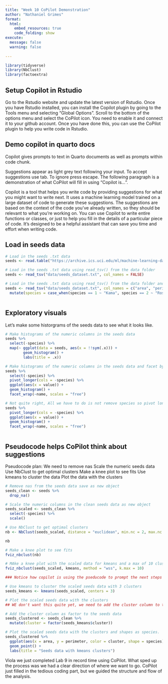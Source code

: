 ```yaml
---
title: "Week 10 CoPilot Demonstration"
author: "Nathaniel Grimes"
format: 
  html:
    embed_resources: true
    code_folding: show
execute:
  message: false
  warning: false
  
---
```


```r
library(tidyverse)
library(NbClust)
library(factoextra)
```


## Setup Copilot in Rstudio

Go to the Rstudio website and update the latest version of Rstudio. Once you have Rstudio installed, you can install the Copilot plugin by going to the Tools menu and selecting "Global Options". Scroll to the bottom of the options menu and select the CoPilot icon. You need to enable it and connect it to your github account. Once you have done this, you can use the CoPilot plugin to help you write code in Rstudio.

## Demo copilot in quarto docs

Copilot gives prompts to text in Quarto documents as well as prompts within code chunk.

Suggestions appear as light grey text following your input. To accept suggestions use tab. To ignore press escape. The following paragraph is a demonstration of what CoPilot will fill in using "Copilot is...".

Copilot is a tool that helps you write code by providing suggestions for what you might want to write next. It uses a machine learning model trained on a large dataset of code to generate these suggestions. The suggestions are based on the context of the code you've already written, so they should be relevant to what you're working on. You can use Copilot to write entire functions or classes, or just to help you fill in the details of a particular piece of code. It's designed to be a helpful assistant that can save you time and effort when writing code.

## Load in seeds data

```r
# Load in the seeds .txt data
seeds <- read.table("https://archive.ics.uci.edu/ml/machine-learning-databases/00236/seeds_dataset.txt", header = FALSE)

# Load in the seeds .txt data using read_tsv() from the data folder
seeds <- read_tsv("data/seeds_dataset.txt", col_names = FALSE)

# Load in the seeds .txt data using read_tsv() from the data folder and assign column names. Change -999 values to NA. Change the data in the species column to names.
seeds <- read_tsv("data/seeds_dataset.txt", col_names = c("area", "perimeter", "compactness", "length", "width", "asymmetry", "groove", "species"), na = "-999") %>%
  mutate(species = case_when(species == 1 ~ "Kama", species == 2 ~ "Rosa", species == 3 ~ "Canadian"))



```


## Exploratory visuals

Let's make some historgrams of the seeds data to see what it looks like.

```r
# Make histograms of the numeric columns in the seeds data
seeds %>%
  select(-species) %>%
  map(~ ggplot(data = seeds, aes(x = !!sym(.x))) +
        geom_histogram() +
        labs(title = .x))

# Make histograms of the numeric columns in the seeds data and facet by species
seeds %>%
  select(-species) %>%
  pivot_longer(cols = -species) %>%
  ggplot(aes(x = value)) +
  geom_histogram() +
  facet_wrap(~name, scales = "free")

# Not quite right, All we have to do is not remove species so pivot longer can select species
seeds %>%
  pivot_longer(cols = -species) %>%
  ggplot(aes(x = value)) +
  geom_histogram() +
  facet_wrap(~name, scales = "free")



```

## Pseudocode helps CoPilot think about suggestions

Pseudocode plan:
We need to remove nas
Scale the numeric seeds data
Use NbClust to get optimal clusters
Make a knee plot to see fits
Use kmeans to cluster the data
Plot the data with the clusters

```r
# Remove nas from the seeds data save as new object
seeds_clean <- seeds %>%
  drop_na()

# Scale the numeric columns in the clean seeds data as new object
seeds_scaled <- seeds_clean %>%
  select(-species) %>%
  scale()

# Use NbClust to get optimal clusters
nb <- NbClust(seeds_scaled, distance = "euclidean", min.nc = 2, max.nc = 10, method = "kmeans")

nb

# Make a knee plot to see fits
fviz_nbclust(nb)

# MAke a knee plot with the scaled data for kmeans and a max of 10 clusters
fviz_nbclust(seeds_scaled, kmeans, method = "wss", k.max = 10)

### Notice how copilot is using the pseducode to prompt the next steps

# Use kmeans to cluster the scaled seeds data with 3 clusters
seeds_kmeans <- kmeans(seeds_scaled, centers = 3)

# Plot the scaled seeds data with the clusters
## WE don't want this quite yet, we need to add the cluster column to the seeds data

# Add the cluster column as factor to the seeds data
seeds_clustered <- seeds_clean %>%
  mutate(cluster = factor(seeds_kmeans$cluster))

# Plot the scaled seeds data with the clusters and shapes as species.
seeds_clustered %>%
  ggplot(aes(x = area, y = perimeter, color = cluster, shape = species)) +
  geom_point() +
  labs(title = "Seeds data with kmeans clusters")


```
Viola we just completed Lab 9 in record time using CoPilot.  What sped up the process was we had a clear direction of where we want to go. CoPilot just filled in the tedious coding part, but we guided the structure and flow of the analysis. 
